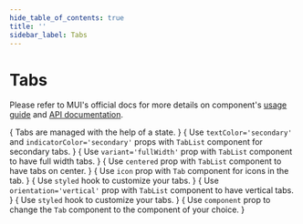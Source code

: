 ```yaml
---
hide_table_of_contents: true
title: ''
sidebar_label: Tabs
---
```




<h1 className='!m-0'>Tabs</h1>

Please refer to MUI's official docs for more details on component's [usage guide](https://mui.com/material-ui/react-tabs/) and [API documentation](https://mui.com/material-ui/react-tabs/#api).

<Grid container spacing={6}>
  <Grid item xs={12} md={6}>
    <CardSnippet
      title='Basic Tabs'
      code={SourceCodeTabsBasic}
    >
      {
        <Typography className='mbe-4'>
          Tabs are managed with the help of a state.
        </Typography>
      }
      <TabsBasic />
    </CardSnippet>
  </Grid>
  <Grid item xs={12} md={6}>
    <CardSnippet
      title='Color'
      code={SourceCodeTabsColor}
    >
      {
        <Typography className='mbe-4'>
          Use <code>textColor='secondary'</code> and <code>indicatorColor='secondary'</code> props with <code>TabList</code> component for secondary tabs.
        </Typography>
      }
      <TabsColor />
    </CardSnippet>
  </Grid>
  <Grid item xs={12} md={6}>
    <CardSnippet
      title='Full Width Tabs'
      code={SourceCodeTabsFullWidth}
    >
      {
        <Typography className='mbe-4'>
          Use <code>variant='fullWidth'</code> prop with <code>TabList</code> component to have full width tabs.
        </Typography>
      }
      <TabsFullWidth />
    </CardSnippet>
  </Grid>
  <Grid item xs={12} md={6}>
    <CardSnippet
      title='Centered Tabs'
      code={SourceCodeTabsCentered}
    >
      {
        <Typography className='mbe-4'>
          Use <code>centered</code> prop with <code>TabList</code> component to have tabs on center.
        </Typography>
      }
      <TabsCentered />
    </CardSnippet>
  </Grid>
  <Grid item xs={12} md={6}>
    <CardSnippet
      title='Icon Tabs'
      code={SourceCodeTabsIcon}
    >
      {
        <Typography className='mbe-4'>
          Use <code>icon</code> prop with <code>Tab</code> component for icons in the tab.
        </Typography>
      }
      <TabsIcon />
    </CardSnippet>
  </Grid>
  <Grid item xs={12} md={6}>
    <CardSnippet
      title='Customized Tabs'
      code={SourceCodeTabsCustomized}
    >
      {
        <Typography className='mbe-4'>
          Use <code>styled</code> hook to customize your tabs.
        </Typography>
      }
      <TabsCustomized />
    </CardSnippet>
  </Grid>
  <Grid item xs={12} md={6}>
    <CardSnippet
      title='Vertical Tabs'
      code={SourceCodeTabsVertical}
    >
      {
        <Typography className='mbe-4'>
          Use <code>orientation='vertical'</code> prop with <code>TabList</code> component to have vertical tabs.
        </Typography>
      }
      <TabsVertical />
    </CardSnippet>
  </Grid>
  <Grid item xs={12} md={6}>
    <CardSnippet
      title='Customized Vertical Tabs'
      code={SourceCodeTabsCustomizedVertical}
    >
      {
        <Typography className='mbe-4'>
          Use <code>styled</code> hook to customize your tabs.
        </Typography>
      }
      <TabsCustomizedVertical />
    </CardSnippet>
  </Grid>
  <Grid item xs={12} md={6}>
    <CardSnippet
      title='Nav Tabs'
      code={SourceCodeTabsNav}
    >
      {
        <Typography className='mbe-4'>
          Use <code>component</code> prop to change the <code>Tab</code> component to the component of your choice.
        </Typography>
      }
      <TabsNav />
    </CardSnippet>
  </Grid>
</Grid>